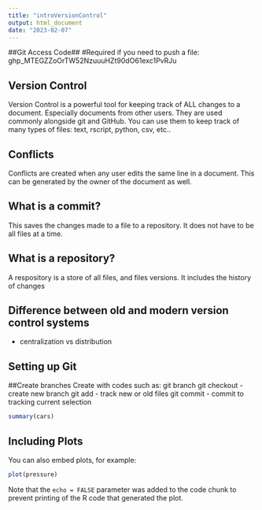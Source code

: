 ```yaml
---
title: "introVersionControl"
output: html_document
date: "2023-02-07"
---
```

##Git Access Code##
#Required if you need to push a file: 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

## Version Control ##

Version Control is a powerful tool for keeping track of ALL changes to a document. Especially documents from other users. They are used commonly alongside git and GitHub.
You can use them to keep track of many types of files: text, rscript, python, csv, etc..


## Conflicts ##

Conflicts are created when any user edits the same line in a document. This can be generated by the owner of the document as well.


## What is a commit? ##

This saves the changes made to a file to a repository. It does not have to be all files at a time.

## What is a repository? ##

A respository is a store of all files, and files versions. It includes the history of changes 

## Difference between old and modern version control systems ##

- centralization vs distribution

## Setting up Git

##Create branches
Create with codes such as:
  git branch
  git checkout -    create new branch
  git add      -    track new or old files
  git commit   -    commit to tracking current selection
  
  
  
```r
summary(cars)
```

## Including Plots

You can also embed plots, for example:

```r
plot(pressure)
```

Note that the `echo = FALSE` parameter was added to the code chunk to prevent printing of the R code that generated the plot.
